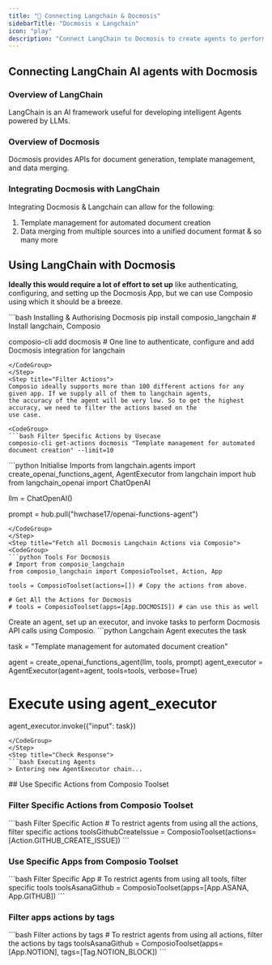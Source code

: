 ```yaml
---
title: "🚀 Connecting Langchain & Docmosis"
sidebarTitle: "Docmosis x Langchain"
icon: "play"
description: "Connect LangChain to Docmosis to create agents to perform tasks using natural language"
---
```


## Connecting LangChain AI agents with Docmosis

### Overview of LangChain

LangChain is an AI framework useful for developing intelligent Agents powered by LLMs.

### Overview of Docmosis

Docmosis provides APIs for document generation, template management, and data merging.

### Integrating Docmosis with LangChain

Integrating Docmosis & Langchain can allow for the following:

1. Template management for automated document creation
2. Data merging from multiple sources into a unified document format
& so many more

## Using LangChain with Docmosis

<Steps>
<Step title="Setting Up the Environment">

**Ideally this would require a lot of effort to set up** like authenticating, configuring, and setting up the Docmosis App, but we can use Composio using which it should be a breeze.

<CodeGroup>
```bash Installing & Authorising Docmosis
pip install composio_langchain # Install langchain, Composio 

composio-cli add docmosis # One line to authenticate, configure and add Docmosis integration for langchain
```
</CodeGroup>
</Step>
<Step title="Filter Actions">
Composio ideally supports more than 100 different actions for any given app. If we supply all of them to langchain agents, 
the accuracy of the agent will be very low. So to get the highest accuracy, we need to filter the actions based on the 
use case.

<CodeGroup>
```bash Filter Specific Actions by Usecase
composio-cli get-actions docmosis "Template management for automated document creation" --limit=10
```
</CodeGroup>

</Step>
<Step title="Import Base Packages">

<CodeGroup>
```python Initialise Imports
from langchain.agents import create_openai_functions_agent, AgentExecutor
from langchain import hub
from langchain_openai import ChatOpenAI


llm = ChatOpenAI()

prompt = hub.pull("hwchase17/openai-functions-agent")
```
</CodeGroup>
</Step>
<Step title="Fetch all Docmosis Langchain Actions via Composio">
<CodeGroup>
```python Tools For Docmosis
# Import from composio_langchain
from composio_langchain import ComposioToolset, Action, App

tools = ComposioToolset(actions=[]) # Copy the actions from above. 

# Get All the Actions for Docmosis
# tools = ComposioToolset(apps=[App.DOCMOSIS]) # can use this as well
```
</CodeGroup>
</Step>
<Step title="Execute the Agent">
Create an agent, set up an executor, and invoke tasks to perform Docmosis API calls using Composio. 
<CodeGroup>
```python Langchain Agent executes the task

task = "Template management for automated document creation"

agent = create_openai_functions_agent(llm, tools, prompt)
agent_executor = AgentExecutor(agent=agent, tools=tools, verbose=True)

# Execute using agent_executor
agent_executor.invoke({"input": task})
```
</CodeGroup>
</Step>
<Step title="Check Response">
```bash Executing Agents
> Entering new AgentExecutor chain...
```
</Step>
</Steps>
## Use Specific Actions from Composio Toolset

### Filter Specific Actions from Composio Toolset

<CodeGroup>
```bash Filter Specific Action
# To restrict agents from using all the actions, filter specific actions
toolsGithubCreateIssue = ComposioToolset(actions=[Action.GITHUB_CREATE_ISSUE])
```
</CodeGroup>

### Use Specific Apps from Composio Toolset
<CodeGroup>
```bash Filter Specific App
# To restrict agents from using all tools, filter specific tools
toolsAsanaGithub = ComposioToolset(apps=[App.ASANA, App.GITHUB])
```
</CodeGroup>

### Filter apps actions by tags 
<CodeGroup>
```bash Filter actions by tags
# To restrict agents from using all actions, filter the actions by tags
toolsAsanaGithub = ComposioToolset(apps=[App.NOTION], tags=[Tag.NOTION_BLOCK])
```
</CodeGroup>

